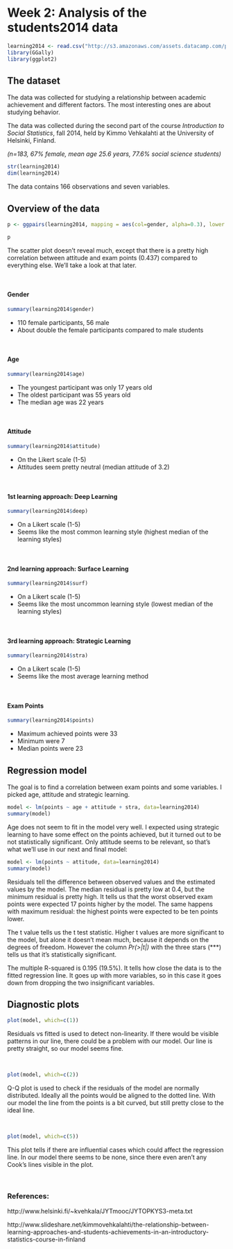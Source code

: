 # Week 2: Analysis of the students2014 data

```r
learning2014 <- read.csv("http://s3.amazonaws.com/assets.datacamp.com/production/course_2218/datasets/learning2014.txt")
library(GGally)
library(ggplot2)
```
## The dataset

The data was collected for studying a relationship between academic achievement and different factors. The most interesting ones are about studying behavior.

The data was collected during the second part of the course *Introduction to Social Statistics*, fall 2014, held by Kimmo Vehkalahti at the University of Helsinki, Finland.  

*(n=183, 67% female, mean age 25.6 years, 77.6% social science students)*

```r
str(learning2014)
dim(learning2014)
```

The data contains 166 observations and seven variables.

## Overview of the data

```r
p <- ggpairs(learning2014, mapping = aes(col=gender, alpha=0.3), lower = list(combo = wrap("facethist", bins = 20)))

p
```

The scatter plot doesn't reveal much, except that there is a pretty high correlation between attitude and exam points (0.437) compared to everything else. We'll take a look at that later.

<br>

#### Gender
```r
summary(learning2014$gender)
```

- 110 female participants, 56 male  
- About double the female participants compared to male students  

<br>

#### Age
```r
summary(learning2014$age)
```
- The youngest participant was only 17 years old  
- The oldest participant was 55 years old  
- The median age was 22 years

<br>

#### Attitude
```r
summary(learning2014$attitude)
```
- On the Likert scale (1-5)
- Attitudes seem pretty neutral (median attitude of 3.2)

<br>

#### 1st learning approach: Deep Learning
```r
summary(learning2014$deep)
```
- On a Likert scale (1-5)
- Seems like the most common learning style (highest median of the learning styles)

<br>

#### 2nd learning approach: Surface Learning
```r
summary(learning2014$surf)
```
- On a Likert scale (1-5)
- Seems like the most uncommon learning style (lowest median of the learning styles)

<br>

#### 3rd learning approach: Strategic Learning
```r
summary(learning2014$stra)
```
- On a Likert scale (1-5)
- Seems like the most average learning method

<br>

#### Exam Points
```r
summary(learning2014$points)
```

- Maximum achieved points were 33
- Minimum were 7
- Median points were 23

## Regression model

The goal is to find a correlation between exam points and some variables. I picked age, attitude and strategic learning.


```r
model <- lm(points ~ age + attitude + stra, data=learning2014)
summary(model)
```

Age does not seem to fit in the model very well. I expected using strategic learning to have some effect on the points achieved, but it turned out to be not statistically significant. Only attitude seems to be relevant, so that's what we'll use in our next and final model:

```r
model <- lm(points ~ attitude, data=learning2014)
summary(model)
```

Residuals tell the difference between observed values and the estimated values by the model. The median residual is pretty low at 0.4, but the minimum residual is pretty high. It tells us that the worst observed exam points were expected 17 points higher by the model. The same happens with maximum residual: the highest points were expected to be ten points lower.

The t value tells us the t test statistic. Higher t values are more significant to the model, but alone it doesn't mean much, because it depends on the degrees of freedom. However the column *Pr(>|t|)* with the three stars (***) tells us that it's statistically significant.

The multiple R-squared is 0.195 (19.5%). It tells how close the data is to the fitted regression line. It goes up with more variables, so in this case it goes down from dropping the two insignificant variables.

## Diagnostic plots

```r
plot(model, which=c(1))
```

Residuals vs fitted is used to detect non-linearity. If there would be visible patterns in our line, there could be a problem with our model. Our line is pretty straight, so our model seems fine.

<br>

```r
plot(model, which=c(2))
```

Q-Q plot is used to check if the residuals of the model are normally distributed. Ideally all the points would be aligned to the dotted line. With our model the line from the points is a bit curved, but still pretty close to the ideal line.

<br>

```r
plot(model, which=c(5))
```

This plot tells if there are influential cases which could affect the regression line. In our model there seems to be none, since there even aren't any Cook's lines visible in the plot.

<br>

### References:
http://www.helsinki.fi/~kvehkala/JYTmooc/JYTOPKYS3-meta.txt

http://www.slideshare.net/kimmovehkalahti/the-relationship-between-learning-approaches-and-students-achievements-in-an-introductory-statistics-course-in-finland
